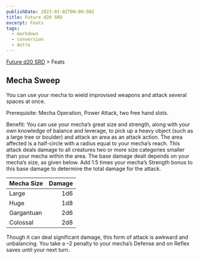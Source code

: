 ```yaml
---
publishDate: 2023-01-02T00:00:00Z
title: Future d20 SRD
excerpt: Feats
tags:
  - markdown
  - conversion
  - Astro
---
```






[Future d20 SRD](/#futureD20) > Feats




## Mecha Sweep


You can use your mecha to wield improvised weapons and attack several spaces at once.


Prerequisite: Mecha Operation, Power Attack, two free hand slots.


Benefit: You can use your mecha’s great size and strength, along with your own knowledge of balance and leverage, to pick up a heavy object (such as a large tree or boulder) and attack an area as an attack action. The area affected is a half-circle with a radius equal to your mecha’s reach. This attack deals damage to all creatures two or more size categories smaller than your mecha within the area. The base damage dealt depends on your mecha’s size, as given below. Add 1.5 times your mecha’s Strength bonus to this base damage to determine the total damage for the attack.


| Mecha Size | Damage |
| :------------ | --------: |
| Large | 1d6 |
| Huge | 1d8 |
| Gargantuan | 2d6 |
| Colossal | 2d8 |



Though it can deal significant damage, this form of attack is awkward and unbalancing. You take a –2 penalty to your mecha’s Defense and on Reflex saves until your next turn.



